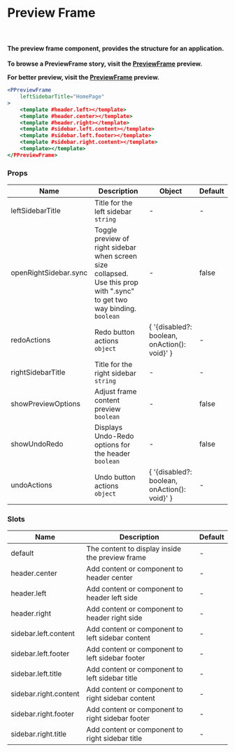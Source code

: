 <!--- PPreviewFrame.stories.mdx -->


<Meta component={PPreviewFrame}/>

# Preview Frame

<br/>
<h4 style={{fontFamily: '-apple-system, BlinkMacSystemFont, San Francisco, Segoe UI, Roboto, Helvetica Neue, sans-serif'
}}>
    The preview frame component, provides the structure for an application.
</h4>

**To browse a PreviewFrame story, visit the <a href="https://polaris-vue.hulkapps.com/?path=/story/structure-preview-frame--preview-frame" target="_blank">PreviewFrame</a> preview.**

**For better preview, visit the <a href="https://polaris-vue.hulkapps.com/iframe.html?id=structure-preview-frame--preview-frame&args=&viewMode=story#/" target="_blank">PreviewFrame</a> preview.**

```jsx
<PPreviewFrame
    leftSidebarTitle="HomePage"
>
    <template #header.left></template>
    <template #header.center></template>
    <template #header.right></template>
    <template #sidebar.left.content></template>
    <template #sidebar.left.footer></template>
    <template #sidebar.right.content></template>
    <template></template>
</PPreviewFrame>
```

### Props
<table style={{width: '100%', textAlign: 'center'}}>
   <thead>
      <tr>
         <th><span>Name</span></th>
         <th><span>Description</span></th>
         <th><span>Object</span></th>
         <th><span>Default</span></th>
      </tr>
   </thead>
   <tbody>
      <tr>
         <td><span>leftSidebarTitle</span></td>
         <td>
            <div><span>Title for the left sidebar</span></div>
            <div>
               <div><code>string</code></div>
            </div>
         </td>
         <td><span>-</span></td>
         <td><span>-</span></td>
      </tr>
      <tr>
         <td><span>openRightSidebar.sync</span></td>
         <td>
            <div>
               <div>
                  <span>Toggle preview of right sidebar when screen size collapsed.</span>
                  <br />
                  <span>Use this prop with ".sync" to get two way binding.</span>
               </div>
            </div>
            <div>
               <div><code>boolean</code></div>
            </div>
         </td>
         <td><span>-</span></td>
         <td>
            <div><span>false</span></div>
         </td>
      </tr>
      <tr>
         <td><span>redoActions</span></td>
         <td>
            <div><span>Redo button actions</span></div>
            <div>
               <div><code>object</code></div>
            </div>
         </td>
         <td>
            {
              '{disabled?: boolean, onAction(): void}'
            }
         </td>
         <td><span>-</span></td>
      </tr>
      <tr>
         <td><span>rightSidebarTitle</span></td>
         <td>
            <div><span>Title for the right sidebar</span></div>
            <div>
               <div><code>string</code></div>
            </div>
         </td>
         <td><span>-</span></td>
         <td><span>-</span></td>
      </tr>
      <tr>
         <td><span>showPreviewOptions</span></td>
         <td>
            <div><span>Adjust frame content preview</span></div>
            <div>
               <div><code>boolean</code></div>
            </div>
         </td>
         <td><span>-</span></td>
         <td>
            <div><span>false</span></div>
         </td>
      </tr>
      <tr>
         <td><span>showUndoRedo</span></td>
         <td>
            <div><span>Displays Undo-Redo options for the header</span></div>
            <div>
               <div><code>boolean</code></div>
            </div>
         </td>
         <td><span>-</span></td>
         <td>
            <div><span>false</span></div>
         </td>
      </tr>
      <tr>
         <td><span>undoActions</span></td>
         <td>
            <div><span>Undo button actions</span></div>
            <div>
               <div><code>object</code></div>
            </div>
         </td>
         <td>
            {
              '{disabled?: boolean, onAction(): void}'
            }
         </td>
         <td><span>-</span></td>
      </tr>
  </tbody>
</table>

### Slots
<table style={{width: '100%', textAlign: 'center'}}>
    <thead>
        <tr>
            <th><span>Name</span></th>
            <th><span>Description</span></th>
            <th><span>Default</span></th>
        </tr>
    </thead>
    <tbody>
        <tr>
            <td><span>default</span></td>
            <td>
                <div><span>The content to display inside the preview frame</span></div>
            </td>
            <td><span>-</span></td>
        </tr>
        <tr>
            <td><span>header.center</span></td>
            <td>
                <div><span>Add content or component to header center</span></div>
            </td>
            <td><span>-</span></td>
        </tr>
        <tr>
            <td><span>header.left</span></td>
            <td>
                <div><span>Add content or component to header left side</span></div>
            </td>
            <td><span>-</span></td>
        </tr>
        <tr>
            <td><span>header.right</span></td>
            <td>
                <div><span>Add content or component to header right side</span></div>
            </td>
            <td><span>-</span></td>
        </tr>
        <tr>
            <td><span>sidebar.left.content</span></td>
            <td>
                <div><span>Add content or component to left sidebar content</span></div>
            </td>
            <td><span>-</span></td>
        </tr>
        <tr>
            <td><span>sidebar.left.footer</span></td>
            <td>
                <div><span>Add content or component to left sidebar footer</span></div>
            </td>
            <td><span>-</span></td>
        </tr>
        <tr>
            <td><span>sidebar.left.title</span></td>
            <td>
                <div><span>Add content or component to left sidebar title</span></div>
            </td>
            <td><span>-</span></td>
        </tr>
        <tr>
            <td><span>sidebar.right.content</span></td>
            <td>
                <div><span>Add content or component to right sidebar content</span></div>
            </td>
            <td><span>-</span></td>
        </tr>
        <tr>
            <td><span>sidebar.right.footer</span></td>
            <td>
                <div><span>Add content or component to right sidebar footer</span></div>
            </td>
            <td><span>-</span></td>
        </tr>
        <tr>
            <td><span>sidebar.right.title</span></td>
            <td>
                <div><span>Add content or component to right sidebar title</span></div>
            </td>
            <td><span>-</span></td>
        </tr>
    </tbody>
</table>

